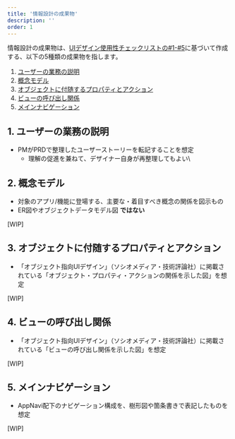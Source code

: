 ```yaml
---
title: '情報設計の成果物'
description: ''
order: 1
---
```


情報設計の成果物は、[UIデザイン使用性チェックリストの#1-#5](/products/usability/usability-checklist/#h2-2)に基づいて作成する、以下の5種類の成果物を指します。

1. [ユーザーの業務の説明](#h2-0)
1. [概念モデル](#h2-1)
1. [オブジェクトに付随するプロパティとアクション](#h2-2)
1. [ビューの呼び出し関係](#h2-4)
1. [メインナビゲーション](#h2-3)

## 1. ユーザーの業務の説明

- PMがPRDで整理したユーザーストーリーを転記することを想定
  - 理解の促進を兼ねて、デザイナー自身が再整理してもよい\

## 2. 概念モデル

- 対象のアプリ/機能に登場する、主要な・着目すべき概念の関係を図示もの
- ER図やオブジェクトデータモデル図 **ではない**

[WIP]

## 3. オブジェクトに付随するプロパティとアクション

- 「オブジェクト指向UIデザイン」（ソシオメディア・技術評論社）に掲載されている「オブジェクト・プロパティ・アクションの関係を示した図」を想定

[WIP]

## 4. ビューの呼び出し関係

- 「オブジェクト指向UIデザイン」（ソシオメディア・技術評論社）に掲載されている「ビューの呼び出し関係を示した図」を想定

[WIP]

## 5. メインナビゲーション

- AppNavi配下のナビゲーション構成を、樹形図や箇条書きで表記したものを想定

[WIP]

